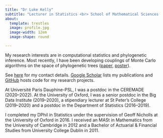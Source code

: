 ```yaml
---
title: "Dr Luke Kelly"
subtitle: "Lecturer in Statistics <br> School of Mathematical Sciences <br> University College Cork"
about:
  template: trestles
  image: profile.jpg
  image-width: 12em
  image-shape: round

---
```


My research interests are in computational statistics and phylogenetic inference. Most recently, I have been developing couplings of Monte Carlo algorithms on the space of phylogenetic trees ([paper](https://arxiv.org/abs/2108.13328), [poster](https://github.com/lukejkelly/Poster/blob/master/poster.pdf)).

See [here](https://www.ucc.ie/en/matsci/people/) for my contact details.
[Google Scholar](https://scholar.google.co.uk/citations?user=bZ3L-mkAAAAJ&sortby=pubdate) lists my publications and [GitHub](https://github.com/lukejkelly) hosts code for my research projects.

At Université Paris Dauphine-PSL, I was a postdoc in the CEREMADE (2020--2022).
At the University of Oxford, I was a senior postdoc in the Big Data Institute (2019--2020), a stipendiary lecturer at St Peter's College (2019--2020) and a postdoc in the Department of Statistics (2016--2019).

I completed my DPhil in Statistics under the supervision of Geoff Nicholls at the University of Oxford in 2016.
I received an MASt in Mathematics from the University of Cambridge in 2012 and a Bachelor of Actuarial & Financial Studies from University College Dublin in 2011.
